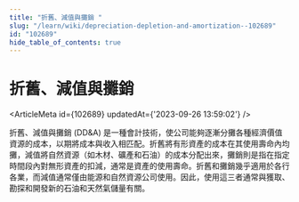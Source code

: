 ```yaml
---
title: "折舊、減值與攤銷 "
slug: "/learn/wiki/depreciation-depletion-and-amortization--102689"
id: "102689"
hide_table_of_contents: true
---
```



# 折舊、減值與攤銷 

<ArticleMeta id={102689} updatedAt={'2023-09-26 13:59:02'} />
<div className='border-solid border-b border-t-0 my-4 border-[var(--ifm-color-gray-300)]' />

折舊、減值與攤銷 (DD&A) 是一種會計技術，使公司能夠逐漸分攤各種經濟價值資源的成本，以期將成本與收入相匹配。折舊將有形資產的成本在其使用壽命內均攤，減值將自然資源（如木材、礦產和石油）的成本分配出來，攤銷則是指在指定時間段內對無形資產的扣減，通常是資產的使用壽命。折舊和攤銷幾乎適用於各行各業，而減值通常僅由能源和自然資源公司使用。因此，使用這三者通常與獲取、勘探和開發新的石油和天然氣儲量有關。
